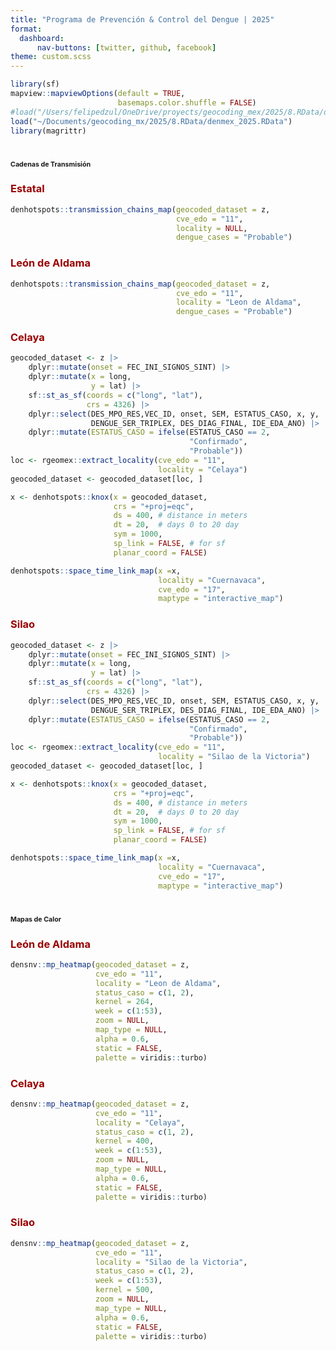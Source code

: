 ```yaml
---
title: "Programa de Prevención & Control del Dengue | 2025"
format: 
  dashboard:
      nav-buttons: [twitter, github, facebook]
theme: custom.scss
---
```


```r
library(sf)
mapview::mapviewOptions(default = TRUE,
                        basemaps.color.shuffle = FALSE)
#load("/Users/felipedzul/OneDrive/proyects/geocoding_mex/2025/8.RData/denmex_2025.RData")
load("~/Documents/geocoding_mx/2025/8.RData/denmex_2025.RData")
library(magrittr)
```


# [**Cadenas de Transmisión**]{style="font-size:8pt"}

::: panel-tabset

### [**Estatal**]{style="color:#990000"}
```r
denhotspots::transmission_chains_map(geocoded_dataset = z,
                                     cve_edo = "11",
                                     locality = NULL,
                                     dengue_cases = "Probable")
```


### [**León de Aldama**]{style="color:#990000"}
```r
denhotspots::transmission_chains_map(geocoded_dataset = z,
                                     cve_edo = "11",
                                     locality = "Leon de Aldama",
                                     dengue_cases = "Probable")
```

### [**Celaya**]{style="color:#990000"}
```r
geocoded_dataset <- z |>
    dplyr::mutate(onset = FEC_INI_SIGNOS_SINT) |>
    dplyr::mutate(x = long,
                  y = lat) |>
    sf::st_as_sf(coords = c("long", "lat"),
                 crs = 4326) |>
    dplyr::select(DES_MPO_RES,VEC_ID, onset, SEM, ESTATUS_CASO, x, y,
                  DENGUE_SER_TRIPLEX, DES_DIAG_FINAL, IDE_EDA_ANO) |>
    dplyr::mutate(ESTATUS_CASO = ifelse(ESTATUS_CASO == 2,
                                        "Confirmado",
                                        "Probable"))
loc <- rgeomex::extract_locality(cve_edo = "11",
                                 locality = "Celaya")
geocoded_dataset <- geocoded_dataset[loc, ]

x <- denhotspots::knox(x = geocoded_dataset,
                       crs = "+proj=eqc",
                       ds = 400, # distance in meters
                       dt = 20,  # days 0 to 20 day
                       sym = 1000,
                       sp_link = FALSE, # for sf
                       planar_coord = FALSE)

denhotspots::space_time_link_map(x =x,
                                 locality = "Cuernavaca",
                                 cve_edo = "17",
                                 maptype = "interactive_map")
```

### [**Silao**]{style="color:#990000"}

```r
geocoded_dataset <- z |>
    dplyr::mutate(onset = FEC_INI_SIGNOS_SINT) |>
    dplyr::mutate(x = long,
                  y = lat) |>
    sf::st_as_sf(coords = c("long", "lat"),
                 crs = 4326) |>
    dplyr::select(DES_MPO_RES,VEC_ID, onset, SEM, ESTATUS_CASO, x, y,
                  DENGUE_SER_TRIPLEX, DES_DIAG_FINAL, IDE_EDA_ANO) |>
    dplyr::mutate(ESTATUS_CASO = ifelse(ESTATUS_CASO == 2,
                                        "Confirmado",
                                        "Probable"))
loc <- rgeomex::extract_locality(cve_edo = "11",
                                 locality = "Silao de la Victoria")
geocoded_dataset <- geocoded_dataset[loc, ]

x <- denhotspots::knox(x = geocoded_dataset,
                       crs = "+proj=eqc",
                       ds = 400, # distance in meters
                       dt = 20,  # days 0 to 20 day
                       sym = 1000,
                       sp_link = FALSE, # for sf
                       planar_coord = FALSE)

denhotspots::space_time_link_map(x =x,
                                 locality = "Cuernavaca",
                                 cve_edo = "17",
                                 maptype = "interactive_map")
```
:::


# [**Mapas de Calor**]{style="font-size:8pt"}

::: panel-tabset
### [**León de Aldama**]{style="color:#990000"}

```r
densnv::mp_heatmap(geocoded_dataset = z,
                   cve_edo = "11",
                   locality = "Leon de Aldama",
                   status_caso = c(1, 2),
                   kernel = 264,
                   week = c(1:53),
                   zoom = NULL,
                   map_type = NULL,
                   alpha = 0.6,
                   static = FALSE,
                   palette = viridis::turbo)
```


### [**Celaya**]{style="color:#990000"}

```r
densnv::mp_heatmap(geocoded_dataset = z,
                   cve_edo = "11",
                   locality = "Celaya",
                   status_caso = c(1, 2),
                   kernel = 400,
                   week = c(1:53),
                   zoom = NULL,
                   map_type = NULL,
                   alpha = 0.6,
                   static = FALSE,
                   palette = viridis::turbo)
```


### [**Silao**]{style="color:#990000"}

```r
densnv::mp_heatmap(geocoded_dataset = z,
                   cve_edo = "11",
                   locality = "Silao de la Victoria",
                   status_caso = c(1, 2),
                   week = c(1:53),
                   kernel = 500,
                   zoom = NULL,
                   map_type = NULL,
                   alpha = 0.6,
                   static = FALSE,
                   palette = viridis::turbo)
```


:::

